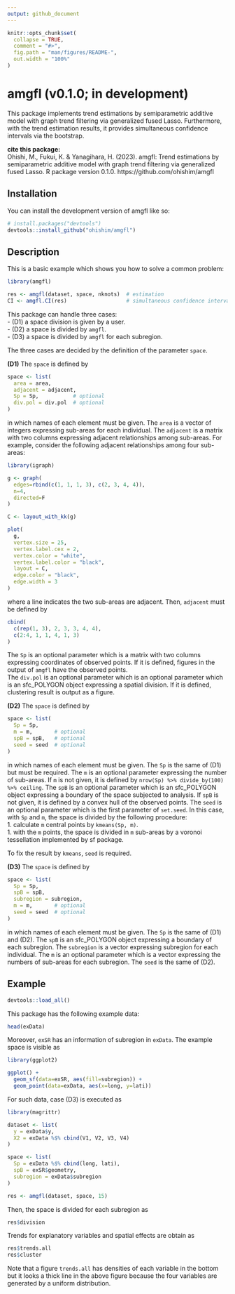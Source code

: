 ```yaml
---
output: github_document
---
```


<!-- README.md is generated from README.Rmd. Please edit that file -->

```r
knitr::opts_chunk$set(
  collapse = TRUE,
  comment = "#>",
  fig.path = "man/figures/README-",
  out.width = "100%"
)
```

# amgfl (v0.1.0; in development)

<!-- badges: start -->
<!-- badges: end -->

This package implements trend estimations by semiparametric additive model with graph trend filtering via generalized fused Lasso. 
Furthermore, with the trend estimation results, it provides simultaneous confidence intervals via the bootstrap.

**cite this package:**  
Ohishi, M., Fukui, K. & Yanagihara, H. (2023).
amgfl: Trend estimations by semiparametric additive model with graph trend filtering via generalized fused Lasso. 
R package version 0.1.0. 
https://github.com/ohishim/amgfl

## Installation

You can install the development version of amgfl like so:

```r
# install.packages("devtools")
devtools::install_github("ohishim/amgfl")
```

## Description

This is a basic example which shows you how to solve a common problem:

```r
library(amgfl)

res <- amgfl(dataset, space, nknots)  # estimation
CI <- amgfl.CI(res)                   # simultaneous confidence intervals
```

This package can handle three cases:  
- (D1) a space division is given by a user.  
- (D2) a space is divided by `amgfl`.  
- (D3) a space is divided by `amgfl` for each subregion. 

The three cases are decided by the definition of the parameter `space`.

**(D1)** The `space` is defined by
```r
space <- list(
  area = area, 
  adjacent = adjacent, 
  Sp = Sp,           # optional
  div.pol = div.pol  # optional
)
```
in which names of each element must be given.
The `area` is a vector of integers expressing sub-areas for each individual.
The `adjacent` is a matrix with two columns expressing adjacent relationships among sub-areas.
For example, consider the following adjacent relationships among four sub-areas: 
```r
library(igraph)
```

```r
g <- graph(
  edges=rbind(c(1, 1, 1, 3), c(2, 3, 4, 4)),
  n=4,        
  directed=F  
)

C <- layout_with_kk(g) 

plot(
  g,
  vertex.size = 25,             
  vertex.label.cex = 2,        
  vertex.color = "white",      
  vertex.label.color = "black", 
  layout = C,                  
  edge.color = "black",          
  edge.width = 3               
)
```
where a line indicates the two sub-areas are adjacent.
Then, `adjacent` must be defined by
```r
cbind(
  c(rep(1, 3), 2, 3, 3, 4, 4),
  c(2:4, 1, 1, 4, 1, 3)
)
```
The `Sp` is an optional parameter which is a matrix with two columns expressing coordinates of observed points.
If it is defined, figures in the output of `amgfl` have the observed points.  
The `div.pol` is an optional parameter which is an optional parameter which is an sfc_POLYGON object expressing a spatial division.
If it is defined, clustering result is output as a figure.

**(D2)** The `space` is defined by
```r
space <- list(
  Sp = Sp, 
  m = m,       # optional
  spB = spB,   # optional
  seed = seed  # optional
)
```
in which names of each element must be given.
The `Sp` is the same of (D1) but must be required.
The `m` is an optional parameter expressing the number of sub-areas.
If `m` is not given, it is defined by `nrow(Sp) %>% divide_by(100) %>% ceiling`.
The `spB` is an optional parameter which is an sfc_POLYGON object expressing a boundary of the space subjected to analysis.
If `spB` is not given, it is defined by a convex hull of the observed points.
The `seed` is an optional parameter which is the first parameter of `set.seed`.
In this case, with `Sp` and `m`, the space is divided by the following procedure:  
1. calculate `m` central points by `kmeans(Sp, m)`.  
1. with the `m` points, the space is divided in `m` sub-areas by a voronoi tessellation implemented by sf package.  

To fix the result by `kmeans`, `seed` is required.  

**(D3)** The `space` is defined by
```r
space <- list(
  Sp = Sp,
  spB = spB, 
  subregion = subregion, 
  m = m,       # optional
  seed = seed  # optional
)
```
in which names of each element must be given.
The `Sp` is the same of (D1) and (D2).
The `spB` is an sfc_POLYGON object expressing a boundary of each subregion.
The `subregion` is a vector expressing subregion for each individual.
The `m` is an optional parameter which is a vector expressing the numbers of sub-areas for each subregion.
The `seed` is the same of (D2).

## Example

```r
devtools::load_all()
```

This package has the following example data:
```r
head(exData)
```
Moreover, `exSR` has an information of subregion in `exData`.
The example space is visible as
```r
library(ggplot2) 

ggplot() + 
  geom_sf(data=exSR, aes(fill=subregion)) + 
  geom_point(data=exData, aes(x=long, y=lati))
```
For such data, case (D3) is executed as
```r
library(magrittr)

dataset <- list(
  y = exData$y, 
  X2 = exData %$% cbind(V1, V2, V3, V4) 
)

space <- list(
  Sp = exData %$% cbind(long, lati), 
  spB = exSR$geometry, 
  subregion = exData$subregion
)

res <- amgfl(dataset, space, 15)
```
Then, the space is divided for each subregion as
```r
res$division
```
Trends for explanatory variables and spatial effects are obtain as 
```r
res$trends.all
res$cluster
```
Note that a figure `trends.all` has densities of each variable in the bottom but it looks a thick line in the above figure because the four variables are generated by a uniform distribution.
